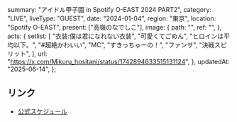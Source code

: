   summary: "アイドル甲子園 in Spotify O-EAST 2024 PART2",
  category: "LIVE",
  liveType: "GUEST",
  date: "2024-01-04",
  region: "東京",
  location: "Spotify O-EAST",
  present: ["高嶺のなでしこ"],
  image: {
    path: "",
    ref: "",
  },
  acts: {
    setlist: [
      "衣装:僕は君になれない衣装",
      "可愛くてごめん",
      "ヒロインは平均以下。",
      "#超絶かわいい",
      "MC",
      "すきっちゅーの！",
      "ファンサ",
      "決戦スピリット",
    ],
    url: "https://x.com/Mikuru_hositani/status/1742894633515131124",
  },
  updatedAt: "2025-06-14",
};

## リンク

- [公式スケジュール](https://takanenonadeshiko.jp/?p=1561)
